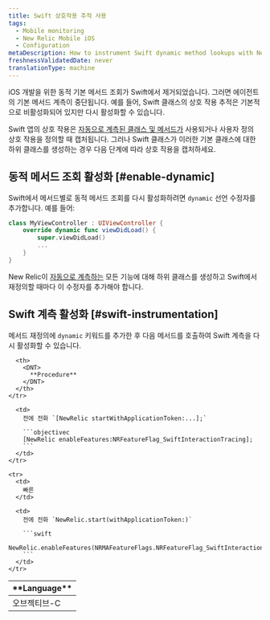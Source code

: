 ```yaml
---
title: Swift 상호작용 추적 사용
tags:
  - Mobile monitoring
  - New Relic Mobile iOS
  - Configuration
metaDescription: How to instrument Swift dynamic method lookups with New Relic's iOS instrumentation feature flag.
freshnessValidatedDate: never
translationType: machine
---
```


iOS 개발을 위한 동적 기본 메서드 조회가 Swift에서 제거되었습니다. 그러면 에이전트의 기본 메서드 계측이 중단됩니다. 예를 들어, Swift 클래스의 상호 작용 추적은 기본적으로 비활성화되어 있지만 다시 활성화할 수 있습니다.

Swift 앱의 상호 작용은 [자동으로 계측된 클래스 및 메서드가](/docs/mobile-monitoring/new-relic-mobile/mobile-sdk/mobile-sdk-api-guide/#method-list-ios) 사용되거나 사용자 정의 상호 작용을 정의할 때 캡처됩니다. 그러나 Swift 클래스가 이러한 기본 클래스에 대한 하위 클래스를 생성하는 경우 다음 단계에 따라 상호 작용을 캡처하세요.

## 동적 메서드 조회 활성화 [#enable-dynamic]

Swift에서 메서드별로 동적 메서드 조회를 다시 활성화하려면 `dynamic` 선언 수정자를 추가합니다. 예를 들어:

```swift
class MyViewController : UIViewController {
    override dynamic func viewDidLoad() {
        super.viewDidLoad()
        ...
    }
}
```

New Relic이 [자동으로 계측하는](/docs/mobile-monitoring/new-relic-mobile/mobile-sdk/mobile-sdk-api-guide/#method-list-ios) 모든 기능에 대해 하위 클래스를 생성하고 Swift에서 재정의할 때마다 이 수정자를 추가해야 합니다.

## Swift 계측 활성화 [#swift-instrumentation]

메서드 재정의에 `dynamic` 키워드를 추가한 후 다음 메서드를 호출하여 Swift 계측을 다시 활성화할 수 있습니다.

<table>
  <thead>
    <tr>
      <th style={{ width: "150px" }}>
        <DNT>
          **Language**
        </DNT>
      </th>

      <th>
        <DNT>
          **Procedure**
        </DNT>
      </th>
    </tr>
  </thead>

  <tbody>
    <tr>
      <td>
        오브젝티브-C
      </td>

      <td>
        전에 전화 `[NewRelic startWithApplicationToken:...];`

        ```objectivec
        [NewRelic enableFeatures:NRFeatureFlag_SwiftInteractionTracing];
        ```
      </td>
    </tr>

    <tr>
      <td>
        빠른
      </td>

      <td>
        전에 전화 `NewRelic.start(withApplicationToken:)`

        ```swift
        NewRelic.enableFeatures(NRMAFeatureFlags.NRFeatureFlag_SwiftInteractionTracing)
        ```
      </td>
    </tr>
  </tbody>
</table>
